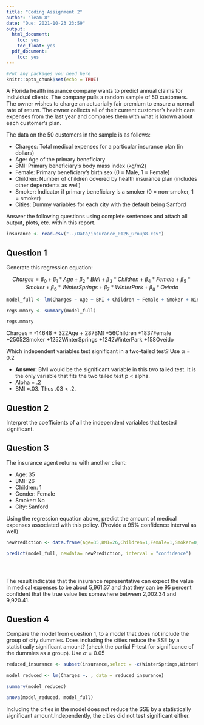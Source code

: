 ```yaml
---
title: "Coding Assignment 2"
author: "Team 8"
date: "Due: 2021-10-23 23:59"
output:
  html_document:
    toc: yes
    toc_float: yes
  pdf_document:
    toc: yes
---
```


```r
#Put any packages you need here
knitr::opts_chunk$set(echo = TRUE)
```

A Florida health insurance company wants to predict annual claims for individual clients. The company pulls a random sample of 50 customers. The owner wishes to charge an actuarially fair premium to ensure a normal rate of return. The owner collects all of their current customer’s health care expenses from the last year and compares them with what is known about each customer’s plan. 

The data on the 50 customers in the sample is as follows:

-	Charges: Total medical expenses for a particular insurance plan (in dollars)
-	Age: Age of the primary beneficiary
-	BMI: Primary beneficiary’s body mass index (kg/m2)
-	Female: Primary beneficiary’s birth sex (0 = Male, 1 = Female)
-	Children: Number of children covered by health insurance plan (includes other dependents as well)
-	Smoker: Indicator if primary beneficiary is a smoker (0 = non-smoker, 1 = smoker)
-	Cities: Dummy variables for each city with the default being Sanford

Answer the following questions using complete sentences and attach all output, plots, etc. within this report.


```r
insurance <- read.csv("../Data/insurance_0126_Group8.csv")
```



## Question 1

Generate this regression equation:

$$Charges = \beta_{0}+\beta_{1}*Age+\beta_{2}*BMI+\beta_{3}*Children + \beta_{4}*Female + \beta_{5}*Smoker + \beta_{6}*WinterSprings + \beta_{7}*WinterPark + \beta_{8}*Oviedo$$

```r

model_full <- lm(Charges ~ Age + BMI + Children + Female + Smoker + WinterSprings + WinterPark + Oviedo , data = insurance)

regsummary <- summary(model_full)

regsummary
```

Charges = -14648 + 322Age + 287BMI +56Children +1837Female +25052Smoker +1252WinterSprings +1242WinterPark +158Oveido

Which independent variables test significant in a two-tailed test? Use $\alpha = 0.2$

* **Answer**: BMI would be the significant variable in this two tailed test. It is the only variable that fits the two tailed test p < alpha. 
* Alpha = .2 
* BMI =.03. 
Thus .03 < .2.

## Question 2

Interpret the coefficients of all the independent variables that tested significant.


## Question 3

The insurance agent returns with another client:

- Age: 35
- BMI: 26
- Children: 1
- Gender: Female
- Smoker: No
- City: Sanford

Using the regression equation above, predict the amount of medical expenses associated with this policy. (Provide a 95% confidence interval as well)

```r

newPrediction <- data.frame(Age=35,BMI=26,Children=1,Female=1,Smoker=0,WinterSprings=0,WinterPark=0,Oviedo=0)

predict(model_full, newdata= newPrediction, interval = "confidence")





```
The result indicates that the insurance representative can expect the value in medical expenses to be about 5,961.37 and that they can be 95 percent confident that the true value lies somewhere between 2,002.34 and 9,920.41.

## Question 4

Compare the model from question 1, to a model that does not include the group of city dummies. Does including the cities reduce the SSE by a statistically significant amount? (check the partial F-test for significance of the dummies as a group). Use $\alpha = 0.05$

```r

reduced_insurance <- subset(insurance,select = -c(WinterSprings,WinterPark,Oviedo))
                      
model_reduced <- lm(Charges ~. , data = reduced_insurance)    

summary(model_reduced)

anova(model_reduced, model_full)

```

Including the cities in the model does not reduce the SSE by a statistically significant amount.Independently, the cities did not test significant either.  
